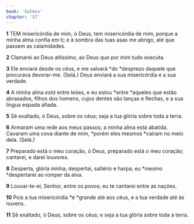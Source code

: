 ```yaml
---
book: 'Salmos'
chapter: '57'
---
```


**1** TEM misericórdia de mim, ó Deus, tem misericórdia de mim, porque a minha alma confia em ti; e à sombra das tuas asas me abrigo, até que passem as calamidades.

**2** Clamarei ao Deus altíssimo, ao Deus que por mim tudo executa.

**3** Ele enviará desde os céus, e me salvará *do *desprezo daquele que procurava devorar-me. (Selá.) Deus enviará a sua misericórdia e a sua verdade.

**4** A minha alma _está_ entre leões, e eu estou *entre *aqueles que estão abrasados, filhos dos homens, cujos dentes são lanças e flechas, e a sua língua espada afiada.

**5** Sê exaltado, ó Deus, sobre os céus; seja a tua glória sobre toda a terra.

**6** Armaram uma rede aos meus passos; a minha alma está abatida. Cavaram uma cova diante de mim, *porém eles mesmos *caíram no meio dela. (Selá.)

**7** Preparado está o meu coração, ó Deus, preparado está o meu coração; cantarei, e darei louvores.

**8** Desperta, glória minha; despertai, saltério e harpa; eu *mesmo *despertarei ao romper da alva.

**9** Louvar-te-ei, Senhor, entre os povos; eu te cantarei entre as nações.

**10** Pois a tua misericórdia *é *grande até aos céus, e a tua verdade até às nuvens.

**11** Sê exaltado, ó Deus, sobre os céus; e seja a tua glória sobre toda a terra.
